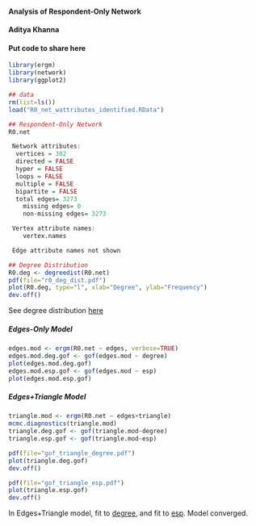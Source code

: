 #### Analysis of Respondent-Only Network
#### Aditya Khanna
#### Put code to share here

``` r
library(ergm)
library(network)
library(ggplot2)
```

```r
## data
rm(list=ls())
load("R0_net_wattributes_identified.RData")
```

```r
## Respondent-Only Network
R0.net

 Network attributes:
  vertices = 302 
  directed = FALSE 
  hyper = FALSE 
  loops = FALSE 
  multiple = FALSE 
  bipartite = FALSE 
  total edges= 3273 
    missing edges= 0 
    non-missing edges= 3273 

 Vertex attribute names: 
    vertex.names 

 Edge attribute names not shown 
```

```r
## Degree Distribution
R0.deg <- degreedist(R0.net)
pdf(file="r0_deg_dist.pdf")
plot(R0.deg, type="l", xlab="Degree", ylab="Frequency")
dev.off()
```

See degree distribution [here](https://github.com/khanna7/UConect_MissingTies/blob/master/r0_deg_dist.pdf)


##### Edges-Only Model
```r
edges.mod <- ergm(R0.net ~ edges, verbose=TRUE)
edges.mod.deg.gof <- gof(edges.mod ~ degree)
plot(edges.mod.deg.gof)
edges.mod.esp.gof <- gof(edges.mod ~ esp)
plot(edges.mod.esp.gof)
```

##### Edges+Triangle Model
```r
triangle.mod <- ergm(R0.net ~ edges+triangle)
mcmc.diagnostics(triangle.mod)
triangle.deg.gof <- gof(triangle.mod~degree)
triangle.esp.gof <- gof(triangle.mod~esp)

pdf(file="gof_triangle_degree.pdf")
plot(triangle.deg.gof)
dev.off()

pdf(file="gof_triangle_esp.pdf")
plot(triangle.esp.gof)
dev.off()
````

In Edges+Triangle model, fit to [degree](https://github.com/khanna7/UConect_MissingTies/blob/master/gof_triangle_degree.pdf), and fit to [esp](https://github.com/khanna7/UConect_MissingTies/blob/master/gof_triangle_degree.pdf). Model converged.
